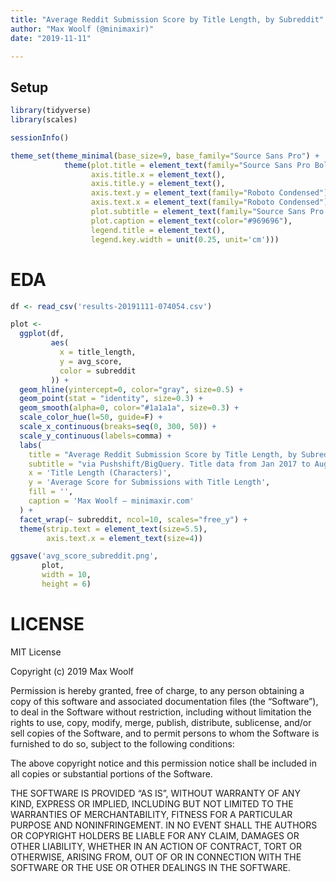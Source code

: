 ```yaml
---
title: "Average Reddit Submission Score by Title Length, by Subreddit"
author: "Max Woolf (@minimaxir)"
date: "2019-11-11"

---
```


## Setup

```r
library(tidyverse)
library(scales)

sessionInfo()
```

```r
theme_set(theme_minimal(base_size=9, base_family="Source Sans Pro") +
            theme(plot.title = element_text(family="Source Sans Pro Bold", margin=margin(t = -0.1, b = 0.1, unit='cm'), size=12),
                  axis.title.x = element_text(),
                  axis.title.y = element_text(),
                  axis.text.y = element_text(family="Roboto Condensed"),
                  axis.text.x = element_text(family="Roboto Condensed"),
                  plot.subtitle = element_text(family="Source Sans Pro Semibold", color="#969696", size=8),
                  plot.caption = element_text(color="#969696"),
                  legend.title = element_text(),
                  legend.key.width = unit(0.25, unit='cm')))
```

# EDA

```r
df <- read_csv('results-20191111-074054.csv')
```


```r
plot <-
  ggplot(df,
         aes(
           x = title_length,
           y = avg_score,
           color = subreddit
         )) +
  geom_hline(yintercept=0, color="gray", size=0.5) +
  geom_point(stat = "identity", size=0.3) +
  geom_smooth(alpha=0, color="#1a1a1a", size=0.3) +
  scale_color_hue(l=50, guide=F) +
  scale_x_continuous(breaks=seq(0, 300, 50)) +
  scale_y_continuous(labels=comma) +
  labs(
    title = "Average Reddit Submission Score by Title Length, by Subreddit",
    subtitle = "via Pushshift/BigQuery. Title data from Jan 2017 to Aug 2019",
    x = 'Title Length (Characters)',
    y = 'Average Score for Submissions with Title Length',
    fill = '',
    caption = 'Max Woolf — minimaxir.com'
  ) +
  facet_wrap(~ subreddit, ncol=10, scales="free_y") +
  theme(strip.text = element_text(size=5.5),
        axis.text.x = element_text(size=4))

ggsave('avg_score_subreddit.png',
       plot,
       width = 10,
       height = 6)
```


# LICENSE

MIT License

Copyright (c) 2019 Max Woolf

Permission is hereby granted, free of charge, to any person obtaining a copy
of this software and associated documentation files (the "Software"), to deal
in the Software without restriction, including without limitation the rights
to use, copy, modify, merge, publish, distribute, sublicense, and/or sell
copies of the Software, and to permit persons to whom the Software is
furnished to do so, subject to the following conditions:

The above copyright notice and this permission notice shall be included in all
copies or substantial portions of the Software.

THE SOFTWARE IS PROVIDED "AS IS", WITHOUT WARRANTY OF ANY KIND, EXPRESS OR
IMPLIED, INCLUDING BUT NOT LIMITED TO THE WARRANTIES OF MERCHANTABILITY,
FITNESS FOR A PARTICULAR PURPOSE AND NONINFRINGEMENT. IN NO EVENT SHALL THE
AUTHORS OR COPYRIGHT HOLDERS BE LIABLE FOR ANY CLAIM, DAMAGES OR OTHER
LIABILITY, WHETHER IN AN ACTION OF CONTRACT, TORT OR OTHERWISE, ARISING FROM,
OUT OF OR IN CONNECTION WITH THE SOFTWARE OR THE USE OR OTHER DEALINGS IN THE
SOFTWARE.